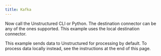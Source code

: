 ```yaml
---
title: Kafka
---
```



<NewDocument />


<SharedContentKafka/>

Now call the Unstructured CLI or Python. The destination connector can be any of the ones supported. This example uses the local destination connector.

This example sends data to Unstructured for processing by default. To process data locally instead, see the instructions at the end of this page.


<CodeGroup>
  <KafkaSh />
  <KafkaPyV2 />
</CodeGroup>


<SharedPartitionByAPIOSS/>